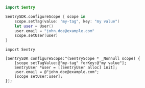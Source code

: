 ```swift
import Sentry

SentrySDK.configureScope { scope in
    scope.setTag(value: "my-tag", key: "my value")
    let user = User()
    user.email = "john.doe@example.com"
    scope.setUser(user)
}
```

```objc
import Sentry

[SentrySDK configureScope:^(SentryScope * _Nonnull scope) {
    [scope setTagValue:@"my-tag" forKey:@"my value"];
    SentryUser *user = [[SentryUser alloc] init];
    user.email = @"john.doe@example.com";
    [scope setUser:user];
}];
```
